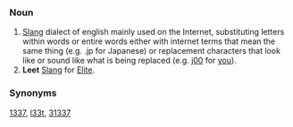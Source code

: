 ===Noun===
# [[Slang]] dialect of english mainly used on the Internet, substituting letters within words or entire words either with internet terms that mean the same thing (e.g. .jp for Japanese) or replacement characters that look like or sound like what is being replaced (e.g. [[j00]] for [[you]]).
# '''Leet''' [[Slang]] for [[Elite]].

===Synonyms===

[[1337]], [[l33t]], [[31337]]